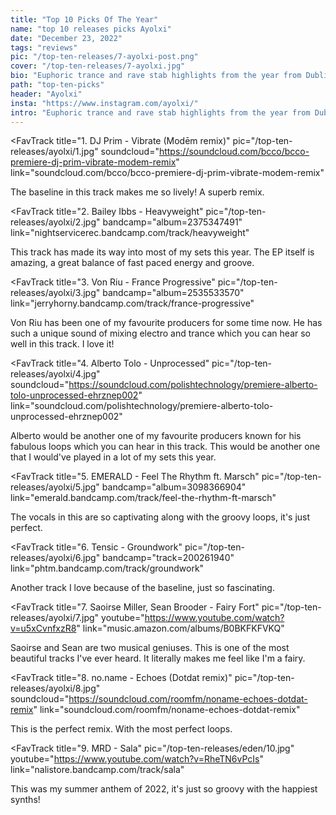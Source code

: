 ---
title: "Top 10 Picks Of The Year"
name: "top 10 releases picks Ayolxi"
date: "December 23, 2022"
tags: "reviews"
pic: "/top-ten-releases/7-ayolxi-post.png"
cover: "/top-ten-releases/7-ayolxi.jpg"
bio: "Euphoric trance and rave stab highlights from the year from Dublin circuit mainstay Ayolxi"
path: "top-ten-picks"
header: "Ayolxi"
insta: "https://www.instagram.com/ayolxi/"
intro: "Euphoric trance and rave stab highlights from the year from Dublin circuit mainstay Ayolxi"
---

<FavTrack
  title="1. DJ Prim - Vibrate (Modēm remix)"
  pic="/top-ten-releases/ayolxi/1.jpg"
  soundcloud="https://soundcloud.com/bcco/bcco-premiere-dj-prim-vibrate-modem-remix"
  link="soundcloud.com/bcco/bcco-premiere-dj-prim-vibrate-modem-remix"
>
  The baseline in this track makes me so lively! A superb remix.
</FavTrack>

<FavTrack
  title="2. Bailey Ibbs - Heavyweight"
  pic="/top-ten-releases/ayolxi/2.jpg"
  bandcamp="album=2375347491"
  link="nightservicerec.bandcamp.com/track/heavyweight"
>
  This track has made its way into most of my sets this year. The EP itself is amazing, a great
  balance of fast paced energy and groove.
</FavTrack>

<FavTrack
  title="3. Von Riu - France Progressive"
  pic="/top-ten-releases/ayolxi/3.jpg"
  bandcamp="album=2535533570"
  link="jerryhorny.bandcamp.com/track/france-progressive"
>
  Von Riu has been one of my favourite producers for some time now. He has such a unique sound of
  mixing electro and trance which you can hear so well in this track. I love it!
</FavTrack>

<FavTrack
  title="4. Alberto Tolo - Unprocessed"
  pic="/top-ten-releases/ayolxi/4.jpg"
  soundcloud="https://soundcloud.com/polishtechnology/premiere-alberto-tolo-unprocessed-ehrznep002"
  link="soundcloud.com/polishtechnology/premiere-alberto-tolo-unprocessed-ehrznep002"
>
  Alberto would be another one of my favourite producers known for his fabulous loops which you can
  hear in this track. This would be another one that I would've played in a lot of my sets this
  year.
</FavTrack>

<FavTrack
  title="5. EMERALD - Feel The Rhythm ft. Marsch"
  pic="/top-ten-releases/ayolxi/5.jpg"
  bandcamp="album=3098366904"
  link="emerald.bandcamp.com/track/feel-the-rhythm-ft-marsch"
>
  The vocals in this are so captivating along with the groovy loops, it's just perfect.
</FavTrack>

<FavTrack
  title="6. Tensic - Groundwork"
  pic="/top-ten-releases/ayolxi/6.jpg"
  bandcamp="track=200261940"
  link="phtm.bandcamp.com/track/groundwork"
>
  Another track I love because of the baseline, just so fascinating.
</FavTrack>

<FavTrack
  title="7. Saoirse Miller, Sean Brooder - Fairy Fort"
  pic="/top-ten-releases/ayolxi/7.jpg"
  youtube="https://www.youtube.com/watch?v=u5xCvnfxzR8"
  link="music.amazon.com/albums/B0BKFKFVKQ"
>
  Saoirse and Sean are two musical geniuses. This is one of the most beautiful tracks I've ever
  heard. It literally makes me feel like I'm a fairy.
</FavTrack>

<FavTrack
  title="8. no.name - Echoes (Dotdat remix)"
  pic="/top-ten-releases/ayolxi/8.jpg"
  soundcloud="https://soundcloud.com/roomfm/noname-echoes-dotdat-remix"
  link="soundcloud.com/roomfm/noname-echoes-dotdat-remix"
>
  This is the perfect remix. With the most perfect loops.
</FavTrack>

<FavTrack
  title="9. MRD - Sala"
  pic="/top-ten-releases/eden/10.jpg"
  youtube="https://www.youtube.com/watch?v=RheTN6vPcIs"
  link="nalistore.bandcamp.com/track/sala"
>
  This was my summer anthem of 2022, it's just so groovy with the happiest synths!
</FavTrack>
